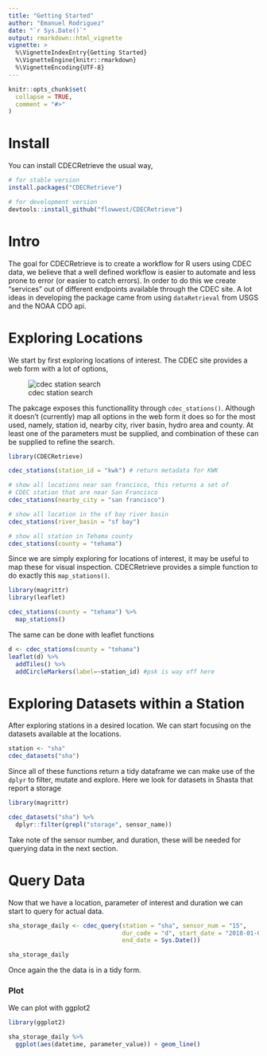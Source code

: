 ```yaml
---
title: "Getting Started"
author: "Emanuel Rodriguez"
date: "`r Sys.Date()`"
output: rmarkdown::html_vignette
vignette: >
  %\VignetteIndexEntry{Getting Started}
  %\VignetteEngine{knitr::rmarkdown}
  %\VignetteEncoding{UTF-8}
---
```


```r
knitr::opts_chunk$set(
  collapse = TRUE,
  comment = "#>"
)
```

# Install

You can install CDECRetrieve the usual way, 

```r
# for stable version
install.packages("CDECRetrieve")

# for development version
devtools::install_github("flowwest/CDECRetrieve")
```

# Intro

The goal for CDECRetrieve is to create a workflow for R users using CDEC data, we 
believe that a well defined workflow is easier to automate and less prone to error (or 
easier to catch errors). 
In order to do this we create "services" out of different endpoints available 
through the CDEC site. A lot ideas in developing the package came from using 
`dataRetrieval` from USGS and the NOAA CDO api.


# Exploring Locations 

We start by first exploring locations of interest. The CDEC site provides a web 
form with a lot of options,

![cdec station search](cdec-station-search.png)

The pakcage exposes this functionallity through `cdec_stations()`. Although 
it doesn't (currently) map all options in the web form it does so for the most
used, namely, station id, nearby city, river basin, hydro area and county.
At least one of the parameters must be supplied, and combination of these can 
be supplied to refine the search. 

```r
library(CDECRetrieve)

cdec_stations(station_id = "kwk") # return metadata for KWK

# show all locations near san francisco, this returns a set of 
# CDEC station that are near San Francisco
cdec_stations(nearby_city = "san francisco")

# show all location in the sf bay river basin
cdec_stations(river_basin = "sf bay")

# show all station in Tehama county
cdec_stations(county = "tehama")

```


Since we are simply exploring for locations of interest, it may be useful to 
map these for visual inspection. CDECRetrieve provides a simple function to 
do exactly this `map_stations()`.


```r
library(magrittr)
library(leaflet)

cdec_stations(county = "tehama") %>% 
  map_stations()
```

The same can be done with leaflet functions 

```r
d <- cdec_stations(county = "tehama")
leaflet(d) %>% 
  addTiles() %>% 
  addCircleMarkers(label=~station_id) #psk is way off here 
```

# Exploring Datasets within a Station 

After exploring stations in a desired location. We can start focusing on 
the datasets available at the locations. 

```r
station <- "sha"
cdec_datasets("sha")
```


Since all of these functions return a tidy dataframe we can make use of the `dplyr`
to filter, mutate and explore. Here we look for datasets in Shasta that report a
storage 

```r
library(magrittr)

cdec_datasets("sha") %>% 
  dplyr::filter(grepl("storage", sensor_name))
```

Take note of the sensor number, and duration, these will be needed for querying data
in the next section.


# Query Data 

Now that we have a location, parameter of interest and duration we can start to
query for actual data. 

```r
sha_storage_daily <- cdec_query(station = "sha", sensor_num = "15", 
                                dur_code = "d", start_date = "2018-01-01", 
                                end_date = Sys.Date())

sha_storage_daily
```


Once again the the data is in a tidy form. 

### Plot 

We can plot with ggplot2

```r
library(ggplot2)

sha_storage_daily %>% 
  ggplot(aes(datetime, parameter_value)) + geom_line()
```


































